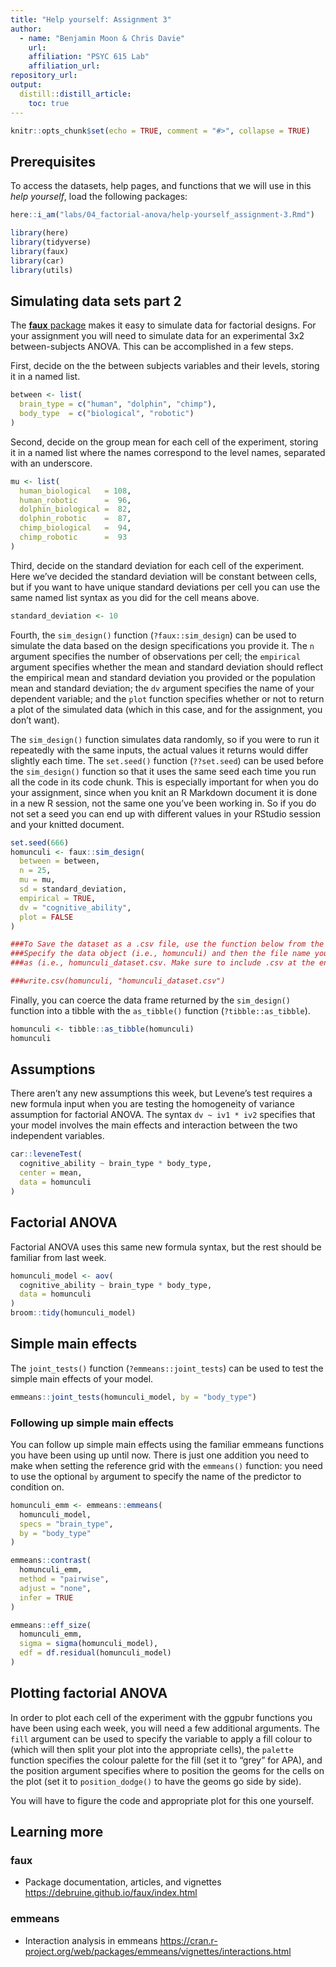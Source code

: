```yaml
---
title: "Help yourself: Assignment 3"
author:
  - name: "Benjamin Moon & Chris Davie"
    url: 
    affiliation: "PSYC 615 Lab"
    affiliation_url: 
repository_url:
output:
  distill::distill_article:
    toc: true
---
```


```r
knitr::opts_chunk$set(echo = TRUE, comment = "#>", collapse = TRUE)
```

## Prerequisites

To access the datasets, help pages, and functions that we will use in this *help yourself*, load the following packages:

```r
here::i_am("labs/04_factorial-anova/help-yourself_assignment-3.Rmd")

library(here)
library(tidyverse)
library(faux)
library(car)
library(utils)
```

## Simulating data sets part 2

The [**faux** package](https://debruine.github.io/faux/index.html) makes it easy to simulate data for factorial designs. For your assignment you will need to simulate data for an experimental 3x2 between-subjects ANOVA. This can be accomplished in a few steps.

First, decide on the the between subjects variables and their levels, storing it in a named list.

```r
between <- list(
  brain_type = c("human", "dolphin", "chimp"),
  body_type  = c("biological", "robotic")
)
```

Second, decide on the group mean for each cell of the experiment, storing it in a named list where the names correspond to the level names, separated with an underscore.

```r
mu <- list(
  human_biological   = 108,
  human_robotic      =  96,
  dolphin_biological =  82,
  dolphin_robotic    =  87,
  chimp_biological   =  94,
  chimp_robotic      =  93
)
```

Third, decide on the standard deviation for each cell of the experiment. Here we've decided the standard deviation will be constant between cells, but if you want to have unique standard deviations per cell you can use the same named list syntax as you did for the cell means above.

```r
standard_deviation <- 10
```

Fourth, the `sim_design()` function (`?faux::sim_design`) can be used to simulate the data based on the design specifications you provide it. The `n` argument specifies the number of observations per cell; the `empirical` argument specifies whether the mean and standard deviation should reflect the empirical mean and standard deviation you provided or the population mean and standard deviation; the `dv` argument specifies the name of your dependent variable; and the `plot` function specifies whether or not to return a plot of the simulated data (which in this case, and for the assignment, you don't want).

The `sim_design()` function simulates data randomly, so if you were to run it repeatedly with the same inputs, the actual values it returns would differ slightly each time. The `set.seed()` function (`??set.seed`) can be used before the `sim_design()` function so that it uses the same seed each time you run all the code in its code chunk. This is especially important for when you do your assignment, since when you knit an R Markdown document it is done in a new R session, not the same one you've been working in. So if you do not set a seed you can end up with different values in your RStudio session and your knitted document.

```r
set.seed(666)
homunculi <- faux::sim_design(
  between = between,
  n = 25,
  mu = mu,
  sd = standard_deviation,
  empirical = TRUE,
  dv = "cognitive_ability",
  plot = FALSE
)

###To Save the dataset as a .csv file, use the function below from the utils package. 
###Specify the data object (i.e., homunculi) and then the file name you want to export it 
###as (i.e., homunculi_dataset.csv. Make sure to include .csv at the end)

###write.csv(homunculi, "homunculi_dataset.csv")

```

Finally, you can coerce the data frame returned by the `sim_design()` function into a tibble with the `as_tibble()` function (`?tibble::as_tibble`).

```r
homunculi <- tibble::as_tibble(homunculi)
homunculi
```

## Assumptions

There aren't any new assumptions this week, but Levene's test requires a new formula input when you are testing the homogeneity of variance assumption for factorial ANOVA. The syntax `dv ~ iv1 * iv2` specifies that your model involves the main effects and interaction between the two independent variables.

```r
car::leveneTest(
  cognitive_ability ~ brain_type * body_type,
  center = mean,
  data = homunculi
)
```

## Factorial ANOVA

Factorial ANOVA uses this same new formula syntax, but the rest should be familiar from last week.

```r
homunculi_model <- aov(
  cognitive_ability ~ brain_type * body_type,
  data = homunculi
)
broom::tidy(homunculi_model)
```

## Simple main effects

The `joint_tests()` function (`?emmeans::joint_tests`) can be used to test the simple main effects of your model.

```r
emmeans::joint_tests(homunculi_model, by = "body_type")
```

### Following up simple main effects

You can follow up simple main effects using the familiar emmeans functions you have been using up until now. There is just one addition you need to make when setting the reference grid with the `emmeans()` function: you need to use the optional `by` argument to specify the name of the predictor to condition on.

```r
homunculi_emm <- emmeans::emmeans(
  homunculi_model,
  specs = "brain_type",
  by = "body_type"
)

emmeans::contrast(
  homunculi_emm,
  method = "pairwise",
  adjust = "none",
  infer = TRUE
)

emmeans::eff_size(
  homunculi_emm,
  sigma = sigma(homunculi_model),
  edf = df.residual(homunculi_model)
)
```

## Plotting factorial ANOVA

In order to plot each cell of the experiment with the ggpubr functions you have been using each week, you will need a few additional arguments. The `fill` argument can be used to specify the variable to apply a fill colour to (which will then split your plot into the appropriate cells), the `palette` function specifies the colour palette for the fill (set it to "grey" for APA), and the position argument specifies where to position the geoms for the cells on the plot (set it to `position_dodge()` to have the geoms go side by side).

You will have to figure the code and appropriate plot for this one yourself.

## Learning more

### faux

- Package documentation, articles, and vignettes <https://debruine.github.io/faux/index.html>

### emmeans

- Interaction analysis in emmeans <https://cran.r-project.org/web/packages/emmeans/vignettes/interactions.html>
